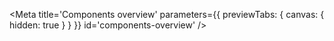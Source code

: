 
<Meta
    title='Components overview'
    parameters={{ previewTabs: { canvas: { hidden: true } } }}
    id='components-overview'
/>

<ComponentsOverview />
